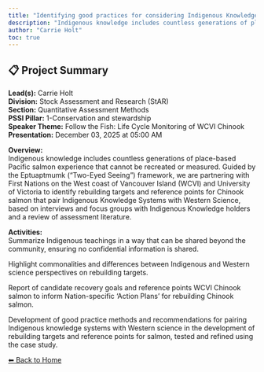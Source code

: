 ---
title: "Identifying good practices for considering Indigenous Knowledge in Rebuilding Plan targets and stock assessment reference poi"
description: "Indigenous knowledge includes countless generations of place-based Pacific salmon experience that cannot be recreated or measured. Guided by the Eptuaptmumk (“Two-Eyed Seeing”) framework, we are partnering with First Nations on the West coast of Vancouver Island (WCVI) and University of Victoria to identify rebuilding targets and reference points for Chinook salmon that pair Indigenous Knowledge Systems with Western Science, based on interviews and focus groups with Indigenous Knowledge holders and a review of assessment literature."
author: "Carrie Holt"
toc: true
---

## 📋 Project Summary

**Lead(s):** Carrie Holt  
**Division:** Stock Assessment and Research (StAR)  
**Section:** Quantitative Assessment Methods  
**PSSI Pillar:** 1-Conservation and stewardship  
**Speaker Theme:** Follow the Fish: Life Cycle Monitoring of WCVI Chinook  
**Presentation:** December 03, 2025 at 05:00 AM  

**Overview:**  
Indigenous knowledge includes countless generations of place-based Pacific salmon experience that cannot be recreated or measured. Guided by the Eptuaptmumk (“Two-Eyed Seeing”) framework, we are partnering with First Nations on the West coast of Vancouver Island (WCVI) and University of Victoria to identify rebuilding targets and reference points for Chinook salmon that pair Indigenous Knowledge Systems with Western Science, based on interviews and focus groups with Indigenous Knowledge holders and a review of assessment literature.   

**Activities:**  
Summarize Indigenous teachings in a way that can be shared beyond the community, ensuring no confidential information is shared.
Highlight commonalities and differences between Indigenous and Western science perspectives on rebuilding targets.
Report of candidate recovery goals and reference points WCVI Chinook salmon to inform Nation-specific 'Action Plans' for rebuilding Chinook salmon.
Development of good practice methods and recommendations for pairing Indigenous knowledge systems with Western science in the development of rebuilding targets and reference points for salmon, tested and refined using the case study.

[⬅ Back to Home](../index.qmd)
